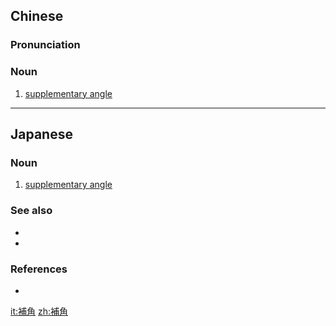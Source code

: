 {{also|补角}}
==Chinese==
{{zh-forms|s=补角}}

===Pronunciation===
{{zh-pron
|m=bǔjiǎo,er=y
|c=bou2 gok3
|cat=n
}}

===Noun===
{{zh-noun}}

# {{lb|zh|geometry}} [[supplementary angle]]

----

==Japanese==
{{ja-kanjitab|ほ|かく|yomi=on}}

===Noun===
{{ja-noun|ほかく}}

# {{lb|ja|geometry|sort=ほかく}} [[supplementary angle]]

===See also===
* {{ja-r|余角|よかく|gloss=[[complementary angle]]}}
* {{ja-r|対角|たいかく|gloss=[[opposite]] [[angle]]}}

===References===
* {{R:Shogakukan}}

[[it:補角]]
[[zh:補角]]